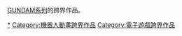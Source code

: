 [[GUNDAM系列|GUNDAM系列]]的跨界作品。

[[Category:GUNDAM系列|*]]
[[Category:機器人動畫跨界作品|Category:機器人動畫跨界作品]]
[[Category:電子遊戲跨界作品|Category:電子遊戲跨界作品]]